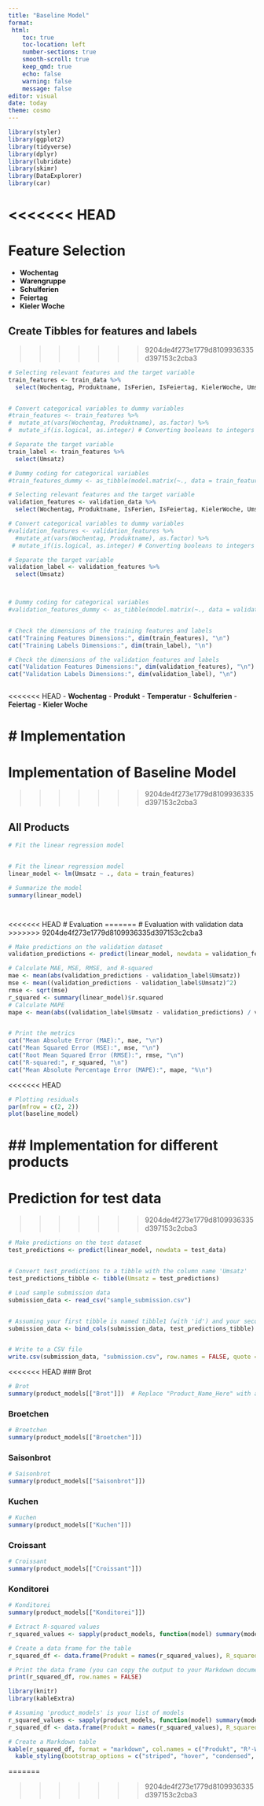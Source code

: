 ```yaml
---
title: "Baseline Model"
format: 
 html: 
    toc: true
    toc-location: left
    number-sections: true
    smooth-scroll: true
    keep_qmd: true
    echo: false
    warning: false
    message: false
editor: visual
date: today
theme: cosmo
---
```


```r

library(styler)
library(ggplot2)
library(tidyverse)
library(dplyr)
library(lubridate)
library(skimr)
library(DataExplorer)
library(car)
```

<<<<<<< HEAD
=======

# Feature Selection

-   **Wochentag**
-   **Warengruppe**
-   **Schulferien**
-   **Feiertag**
-   **Kieler Woche**

## Create Tibbles for features and labels

>>>>>>> 9204de4f273e1779d8109936335d397153c2cba3
```r

# Selecting relevant features and the target variable
train_features <- train_data %>% 
  select(Wochentag, Produktname, IsFerien, IsFeiertag, KielerWoche, Umsatz)


# Convert categorical variables to dummy variables
#train_features <- train_features %>% 
#  mutate_at(vars(Wochentag, Produktname), as.factor) %>%
#  mutate_if(is.logical, as.integer) # Converting booleans to integers

# Separate the target variable
train_label <- train_features %>% 
  select(Umsatz)

# Dummy coding for categorical variables
#train_features_dummy <- as_tibble(model.matrix(~., data = train_features))

# Selecting relevant features and the target variable
validation_features <- validation_data %>% 
  select(Wochentag, Produktname, IsFerien, IsFeiertag, KielerWoche, Umsatz)

# Convert categorical variables to dummy variables
#validation_features <- validation_features %>% 
  #mutate_at(vars(Wochentag, Produktname), as.factor) %>%
 # mutate_if(is.logical, as.integer) # Converting booleans to integers

# Separate the target variable
validation_label <- validation_features %>% 
  select(Umsatz)



# Dummy coding for categorical variables
#validation_features_dummy <- as_tibble(model.matrix(~., data = validation_features))


# Check the dimensions of the training features and labels
cat("Training Features Dimensions:", dim(train_features), "\n")
cat("Training Labels Dimensions:", dim(train_label), "\n")

# Check the dimensions of the validation features and labels
cat("Validation Features Dimensions:", dim(validation_features), "\n")
cat("Validation Labels Dimensions:", dim(validation_label), "\n")



```


<<<<<<< HEAD
-   **Wochentag**
-   **Produkt**
-   **Temperatur**
-   **Schulferien**
-   **Feiertag**
-   **Kieler Woche**

# Implementation
=======
# Implementation of Baseline Model
>>>>>>> 9204de4f273e1779d8109936335d397153c2cba3

## All Products

```r

# Fit the linear regression model


# Fit the linear regression model
linear_model <- lm(Umsatz ~ ., data = train_features)

# Summarize the model
summary(linear_model)




```

<<<<<<< HEAD
# Evaluation
=======
# Evaluation with validation data
>>>>>>> 9204de4f273e1779d8109936335d397153c2cba3

```r
# Make predictions on the validation dataset
validation_predictions <- predict(linear_model, newdata = validation_features)

# Calculate MAE, MSE, RMSE, and R-squared
mae <- mean(abs(validation_predictions - validation_label$Umsatz))
mse <- mean((validation_predictions - validation_label$Umsatz)^2)
rmse <- sqrt(mse)
r_squared <- summary(linear_model)$r.squared
# Calculate MAPE
mape <- mean(abs((validation_label$Umsatz - validation_predictions) / validation_label$Umsatz)) * 100


# Print the metrics
cat("Mean Absolute Error (MAE):", mae, "\n")
cat("Mean Squared Error (MSE):", mse, "\n")
cat("Root Mean Squared Error (RMSE):", rmse, "\n")
cat("R-squared:", r_squared, "\n")
cat("Mean Absolute Percentage Error (MAPE):", mape, "%\n")

```

<<<<<<< HEAD
```r
# Plotting residuals
par(mfrow = c(2, 2))
plot(baseline_model)


```

## Implementation for different products
=======
# Prediction for test data
>>>>>>> 9204de4f273e1779d8109936335d397153c2cba3

```r

# Make predictions on the test dataset
test_predictions <- predict(linear_model, newdata = test_data)


# Convert test_predictions to a tibble with the column name 'Umsatz'
test_predictions_tibble <- tibble(Umsatz = test_predictions)

# Load sample submission data
submission_data <- read_csv("sample_submission.csv")


# Assuming your first tibble is named tibble1 (with 'id') and your second tibble is named tibble2 (with 'Umsatz')
submission_data <- bind_cols(submission_data, test_predictions_tibble)


# Write to a CSV file
write.csv(submission_data, "submission.csv", row.names = FALSE, quote = FALSE)


```

<<<<<<< HEAD
### Brot

```r
# Brot
summary(product_models[["Brot"]])  # Replace "Product_Name_Here" with an actual product name

```

### Broetchen

```r
# Broetchen
summary(product_models[["Broetchen"]])  

```

### Saisonbrot

```r
# Saisonbrot
summary(product_models[["Saisonbrot"]])  
```

### Kuchen

```r
# Kuchen
summary(product_models[["Kuchen"]])  
```

### Croissant

```r
# Croissant
summary(product_models[["Croissant"]])  
```

### Konditorei

```r
# Konditorei
summary(product_models[["Konditorei"]])  
```

```r
# Extract R-squared values
r_squared_values <- sapply(product_models, function(model) summary(model)$r.squared)

# Create a data frame for the table
r_squared_df <- data.frame(Produkt = names(r_squared_values), R_squared = r_squared_values)

# Print the data frame (you can copy the output to your Markdown document)
print(r_squared_df, row.names = FALSE)

```

```r
library(knitr)
library(kableExtra)

# Assuming 'product_models' is your list of models
r_squared_values <- sapply(product_models, function(model) summary(model)$r.squared)
r_squared_df <- data.frame(Produkt = names(r_squared_values), R_squared = r_squared_values)

# Create a Markdown table
kable(r_squared_df, format = "markdown", col.names = c("Produkt", "R²-Wert")) %>%
  kable_styling(bootstrap_options = c("striped", "hover", "condensed", "responsive"))


```
=======

>>>>>>> 9204de4f273e1779d8109936335d397153c2cba3
